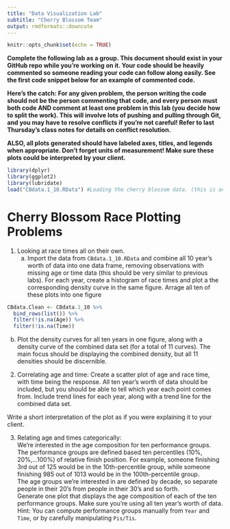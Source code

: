 ```yaml
---
title: "Data Visualization Lab"
subtitle: "Cherry Blossom Team"
output: rmdformats::downcute
---
```

  
  ```r
knitr::opts_chunk$set(echo = TRUE)
```

**Complete the following lab as a group. This document should exist in your GitHub repo while you're working on it. Your code should be heavily commented so someone reading your code can follow along easily. See the first code snippet below for an example of commented code.**

**Here's the catch: For any given problem, the person writing the code should not be the person commenting that code, and every person must both code AND comment at least one problem in this lab (you decide how to split the work). This will involve lots of pushing and pulling through Git, and you may have to resolve conflicts if you're not careful! Refer to last Thursday's class notes for details on conflict resolution.**

**ALSO, all plots generated should have labeled axes, titles, and legends when appropriate. Don't forget units of measurement! Make sure these plots could be interpreted by your client.**


```r
library(dplyr)
library(ggplot2)
library(lubridate)
load("CBdata.1_10.RData") #Loading the cherry blossom data. (this is an example of a properly commented line of code)


```
# Cherry Blossom Race Plotting Problems

1) Looking at race times all on their own.
    a) Import the data from `CBdata.1_10.RData` and combine all 10 year's worth of data into one data frame, removing observations with missing age or time data (this should be very similar to previous labs). For each year, create a histogram of race times and plot a the corresponding density curve in the same figure. Arrage all ten of these plots into one figure 
    
```r
CBdata.Clean <- CBdata.1_10 %>%
  bind_rows(list()) %>% 
  filter(!is.na(Age)) %>% 
  filter(!is.na(Time))
```

    
b) Plot the density curves for all ten years in one figure, along with a density curve of the combined data set (for a total of 11 curves). The main focus should be displaying the combined density, but all 11 densities should be discernible.
  
2) Correlating age and time: Create a scatter plot of age and race time, with time being the response. All ten year's worth of data should be included, but you should be able to tell which year each point comes from. Include trend lines for each year, along with a trend line for the combined data set.

Write a short interpretation of the plot as if you were explaining it to your client.
  
  
3) Relating age and times categorically:  
We're interested in the age composition for ten performance groups. The performance groups are defined based ten percentiles (10%, 20%,...100%) of relative finish position. For example, someone finishing 3rd out of 125 would be in the 10th-percentile group, while someone finishing 985 out of 1013 would be in the 100th-percentile group.  
The age groups we're interested in are defined by decade, so separate people in their 20's from people in their 30's and so forth.  
Generate one plot that displays the age composition of each of the ten performance groups. Make sure you're using all ten year's worth of data.  
Hint: You can compute performance groups manually from `Year` and `Time`, or by carefully manipulating `Pis/Tis`.



